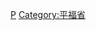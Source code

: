 {{Navbox
|bodyclass=hlist

|state      = autocollapse<!--autocollapse、uncollapsed、collapsed、plain、off-->
|name       = 平福省行政区划
|title      = [[越南]][[平福省]]行政区划
|image      = [[file:Flag of Vietnam.svg|border|50px|越南国旗]]
|above      =
|abovestyle = 
|listclass  = hlist

|group1 = [[省辖市]]（1）
| list1 =
*[[同帥市]]
|group2 = [[市社]]（2）
| list2 =
*[[平隆市社]]
*[[福隆市社]]
|group3 = [[县]]（8）
| list3 =
*[[布当县]]
*[[布沓县]]
*[[布亚摩县]]
*[[真诚县]]
*[[同富县]]
*[[汉管县]]
*[[禄宁县]]
*[[富盈县]]
|belowstyle = text-align: left;
|below      = 参阅：[[越南县级以上行政区列表]]
}}<noinclude>
[[Category:越南二级行政区模板|P]]
[[Category:平福省]]
</noinclude>